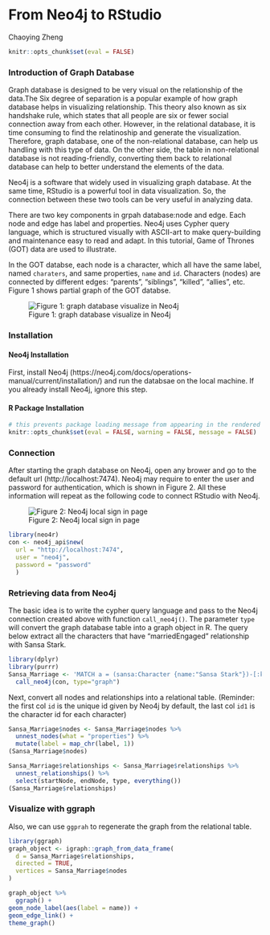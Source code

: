 # From Neo4j to RStudio

Chaoying Zheng

```r
knitr::opts_chunk$set(eval = FALSE)
```


### Introduction of Graph Database
  Graph database is designed to be very visual on the relationship of the data.The Six degree of separation is a popular example of how graph database helps in visualizing relationship. This theory also known as six handshake rule, which states that all people are six or fewer social connection away from each other. However, in the relational database, it is time consuming to find the relatinoship and generate the visualization. Therefore, graph database, one of the non-relational database, can help us handling with this type of data. On the other side, the table in non-relational database is not reading-friendly, converting them back to relational database can help to better understand the elements of the data.

  Neo4j is a software that widely used in visualizing graph database. At the same time, RStudio is a powerful tool in data visualization. So, the connection between these two tools can be very useful in analyzing data. 

  There are two key components in grpah database:node and edge. Each node and edge has label and properties. Neo4j uses Cypher query language, which is structured visually with ASCII-art to make query-building and maintenance easy to read and adapt. In this tutorial, Game of Thrones (GOT) data are used to illustrate.

  In the GOT databse, each node is a character, which all have the same label, named `charaters`, and same properties, `name` and `id`. Characters (nodes) are connected by different edges: "parents", "siblings", "killed", "allies", etc. Figure 1 shows partial graph of the GOT databse.


![Figure 1: graph database visualize in Neo4j](resources/neo4j_to_r/introduction.png)


### Installation

#### Neo4j Installation
  First, install Neo4j (https://neo4j.com/docs/operations-manual/current/installation/) and run the databsae on the local machine. If you already install Neo4j, ignore this step.

#### R Package Installation

```r
# this prevents package loading message from appearing in the rendered version of your problem set
knitr::opts_chunk$set(eval = FALSE, warning = FALSE, message = FALSE)
```

<!-- install.packages("neo4r") -->


### Connection
  After starting the graph database on Neo4j, open any brower and go to the default url (http://localhost:7474). Neo4j may require to enter the user and password for authentication, which is shown in Figure 2. All these information will repeat as the following code to connect RStudio with Neo4j. 

![Figure 2: Neo4j local sign in page](resources/neo4j_to_r/connection.png)

```r
library(neo4r)
con <- neo4j_api$new(
  url = "http://localhost:7474",
  user = "neo4j", 
  password = "password"
  )
```


### Retrieving data from Neo4j
The basic idea is to write the cypher query language and pass to the Neo4j connection created above with function `call_neo4j()`. The parameter `type` will convert the graph database table into a graph object in R. The query below extract all the characters that have "marriedEngaged" relationship with Sansa Stark. 
```r
library(dplyr)
library(purrr)
Sansa_Marriage <- 'MATCH a = (sansa:Character {name:"Sansa Stark"})-[:killed|marriedEngaged]-(c:Character) RETURN a' %>%
  call_neo4j(con, type="graph")
```

Next, convert all nodes and relationships into a relational table. (Reminder: the first col `id` is the unique id given by Neo4j by default, the last col `id1` is the character id for each character)
```r
Sansa_Marriage$nodes <- Sansa_Marriage$nodes %>%
  unnest_nodes(what = "properties") %>% 
  mutate(label = map_chr(label, 1))
(Sansa_Marriage$nodes)

Sansa_Marriage$relationships <- Sansa_Marriage$relationships %>%
  unnest_relationships() %>%
  select(startNode, endNode, type, everything())
(Sansa_Marriage$relationships)
```

### Visualize with ggraph
Also, we can use `ggprah` to regenerate the graph from the relational table. 
```r
library(ggraph)
graph_object <- igraph::graph_from_data_frame(
  d = Sansa_Marriage$relationships, 
  directed = TRUE, 
  vertices = Sansa_Marriage$nodes
)

graph_object %>%
  ggraph() + 
geom_node_label(aes(label = name)) +
geom_edge_link() + 
theme_graph()
```
